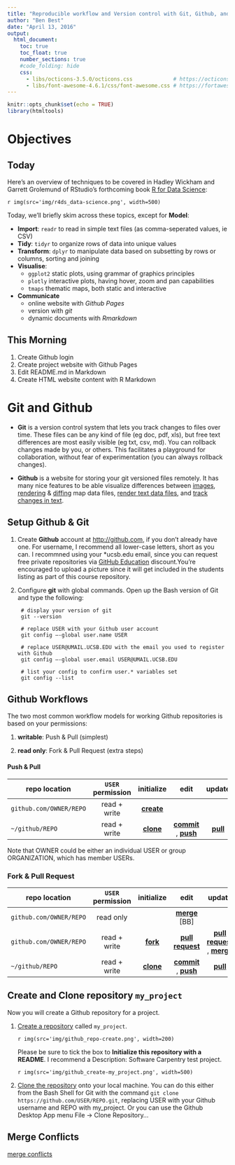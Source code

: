 ```yaml
---
title: "Reproducible workflow and Version control with Git, Github, and R Markdown"
author: "Ben Best"
date: "April 13, 2016"
output: 
  html_document:
    toc: true
    toc_float: true
    number_sections: true
    #code_folding: hide
    css: 
      - libs/octicons-3.5.0/octicons.css             # https://octicons.github.com/
      - libs/font-awesome-4.6.1/css/font-awesome.css # https://fortawesome.github.io/Font-Awesome
---
```


```r
knitr::opts_chunk$set(echo = TRUE)
library(htmltools)
```

# Objectives

## Today

Here's an overview of techniques to be covered in Hadley Wickham and Garrett Grolemund of RStudio's forthcoming book [R for Data Science](http://r4ds.had.co.nz/):

`r img(src='img/r4ds_data-science.png', width=500)`

Today, we'll briefly skim across these topics, except for **Model**:

- **Import**: `readr` to read in simple text files (as comma-seperated values, ie CSV)
- **Tidy**: `tidyr` to organize rows of data into unique values
- **Transform**: `dplyr` to manipulate data based on subsetting by rows or columns, sorting and joining
- **Visualise**: 
    - `ggplot2` static plots, using grammar of graphics principles
    - `plotly` interactive plots, having hover, zoom and pan capabilities
    - `tmaps` thematic maps, both static and interactive
- **Communicate**
    - online website with _Github Pages_
    - version with _git_
    - dynamic documents with _Rmarkdown_

## This Morning

1. Create Github login
1. Create project website with Github Pages
1. Edit README.md in Markdown
1. Create HTML website content with R Markdown

# Git and Github

- **Git** is a version control system that lets you track changes to files over time. These files can be any kind of file (eg doc, pdf, xls), but free text differences are most easily visible (eg txt, csv, md). You can rollback changes made by you, or others. This facilitates a playground for collaboration, without fear of experimentation (you can always rollback changes).

- **Github** is a website for storing your git versioned files remotely. It has many nice features to be able visualize differences between [images](https://help.github.com/articles/rendering-and-diffing-images/), [rendering](https://help.github.com/articles/mapping-geojson-files-on-github/) & [diffing](https://github.com/blog/1772-diffable-more-customizable-maps) map data files, [render text data files](https://help.github.com/articles/rendering-csv-and-tsv-data/), and [track changes in text](https://help.github.com/articles/rendering-differences-in-prose-documents/).

## Setup Github & Git

1. Create **Github** account at <http://github.com>, if you don't already have one. For username, I recommend all lower-case letters, short as you can. I recommned using your *ucsb.edu email, since you can request free private repositories via [GitHub Education](https://education.github.com/) discount.You're encouraged to upload a picture since it will get included in the students listing as part of this course repository.

1. Configure **git** with global commands. Open up the Bash version of Git and type the following:

        # display your version of git
        git --version
        
        # replace USER with your Github user account
        git config –-global user.name USER
        
        # replace USER@UMAIL.UCSB.EDU with the email you used to register with Github
        git config –-global user.email USER@UMAIL.UCSB.EDU
        
        # list your config to confirm user.* variables set
        git config --list

## Github Workflows

The two most common workflow models for working Github repositories is based on your permissions:

1. **writable**: Push & Pull (simplest)

1. **read only**: Fork & Pull Request (extra steps)

#### Push & Pull

repo location | `USER` permission | initialize <i class="fa fa-arrow-down"></i> | edit <i class="fa fa-arrow-up"></i> | update <i class="fa fa-arrow-down"></i>
-----------|:-----------:|:-----------:|:-----------:|:-----------:
<i class="fa fa-cloud"></i> `github.com/OWNER/REPO` | read + write | [**create**](https://help.github.com/articles/create-a-repo/) <span class="octicon octicon-plus"></span> |   |
<i class="fa fa-desktop"></i> `~/github/REPO`      | read + write | [**clone**](https://help.github.com/articles/fetching-a-remote) <span class="octicon octicon-desktop-download"></span> | [**commit**](http://git-scm.com/docs/git-commit) <span class="octicon octicon-git-commit"></span>,  [**push**](https://help.github.com/articles/pushing-to-a-remote/) <span class="octicon octicon-cloud-upload"></span> | [**pull**](https://help.github.com/articles/fetching-a-remote/#pull) <span class="octicon octicon-cloud-download"></span>

Note that OWNER could be either an individual USER or group ORGANIZATION, which has member USERs.

### Fork & Pull Request

repo location | `USER` permission | initialize <i class="fa fa-arrow-down"></i> | edit <i class="fa fa-arrow-up"></i> | update <i class="fa fa-arrow-down"></i>
-----------|:-----------:|:-----------:|:-----------:|:-----------:
<i class="fa fa-cloud"></i> `github.com/OWNER/REPO` | read only |  | [**merge**](https://help.github.com/articles/merging-a-pull-request) <span class="octicon octicon-git-merge"></span> [BB]  | 
<i class="fa fa-cloud"></i> `github.com/OWNER/REPO`    | read + write | [**fork**](https://help.github.com/articles/fork-a-repo) <span class="octicon octicon-repo-forked"></span> | [**pull request**](https://help.github.com/articles/creating-a-pull-request/) <span class="octicon octicon-git-pull-request"></span> | [**pull request**](https://help.github.com/articles/creating-a-pull-request/) <span class="octicon octicon-git-pull-request"></span>, [**merge**](https://help.github.com/articles/merging-a-pull-request) <span class="octicon octicon-git-merge"></span>
<i class="fa fa-desktop"></i> `~/github/REPO` | read + write | [**clone**](https://help.github.com/articles/fetching-a-remote) <span class="octicon octicon-desktop-download"></span> | [**commit**](http://git-scm.com/docs/git-commit) <span class="octicon octicon-git-commit"></span>,  [**push**](https://help.github.com/articles/pushing-to-a-remote/) <span class="octicon octicon-cloud-upload"></span> | [**pull**](https://help.github.com/articles/fetching-a-remote/#pull) <span class="octicon octicon-cloud-download"></span>

## Create and Clone repository `my_project`

Now you will create a Github repository for a project.

1. [Create a repository](https://help.github.com/articles/create-a-repo/) called `my_project`.

    `r img(src='img/github_repo-create.png', width=200)`
    
    Please be sure to tick the box to **Initialize this repository with a README**. I recommend a Description: Software Carpentry test project.
    
    `r img(src='img/github_create-my_project.png', width=500)`

1. [Clone the repository](https://help.github.com/articles/fetching-a-remote) onto your local machine. You can do this either from the Bash Shell for Git with the command `git clone https://github.com/USER/REPO.git`, replacing USER with your Github username and REPO with my_project. Or you can use the Github Desktop App menu File -> Clone Repository...

## Merge Conflicts

[merge conflicts](http://r-pkgs.had.co.nz/git.html#git-pull)

